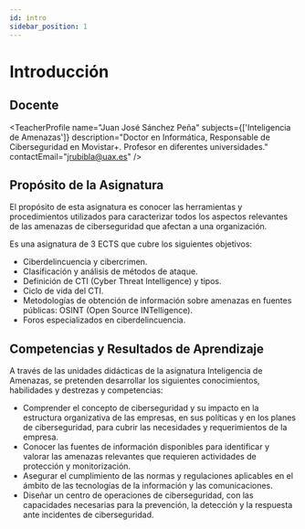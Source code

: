 ```yaml
---
id: intro
sidebar_position: 1
---
```


# Introducción

## Docente

<TeacherProfile
  name="Juan José Sánchez Peña"
  subjects={['Inteligencia de Amenazas']}
  description="Doctor en Informática, Responsable de Ciberseguridad en Movistar+. Profesor en diferentes universidades."
  contactEmail="jrubibla@uax.es"
/>

## Propósito de la Asignatura
El propósito de esta asignatura es conocer las herramientas y procedimientos utilizados para
caracterizar todos los aspectos relevantes de las amenazas de ciberseguridad que afectan a una
organización.

Es una asignatura de 3 ECTS que cubre los siguientes objetivos:

* Ciberdelincuencia y cibercrimen.
* Clasificación y análisis de métodos de ataque.
* Definición de CTI (Cyber Threat Intelligence) y tipos.
* Ciclo de vida del CTI.
* Metodologías de obtención de información sobre amenazas en fuentes públicas: OSINT (Open Source INTelligence).
* Foros especializados en ciberdelincuencia. 


## Competencias y Resultados de Aprendizaje

A través de las unidades didácticas de la asignatura Inteligencia de Amenazas, se pretenden desarrollar los siguientes conocimientos, habilidades y destrezas y competencias:

* Comprender el concepto de ciberseguridad y su impacto en la estructura organizativa de las empresas, en sus políticas y en los planes de ciberseguridad, para cubrir las necesidades y requerimientos de la empresa.
* Conocer las fuentes de información disponibles para identificar y valorar las amenazas relevantes que requieren actividades de protección y monitorización.
* Asegurar el cumplimiento de las normas y regulaciones aplicables en el ámbito de las tecnologías de la información y las comunicaciones.
* Diseñar un centro de operaciones de ciberseguridad, con las capacidades necesarias para la prevención, la detección y la respuesta ante incidentes de ciberseguridad.